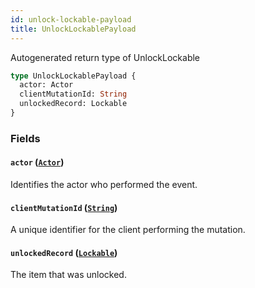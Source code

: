 ```yaml
---
id: unlock-lockable-payload
title: UnlockLockablePayload
---
```


Autogenerated return type of UnlockLockable

```graphql
type UnlockLockablePayload {
  actor: Actor
  clientMutationId: String
  unlockedRecord: Lockable
}
```

### Fields

#### `actor` ([`Actor`](/docs/api/interfaces/actor))

Identifies the actor who performed the event.

#### `clientMutationId` ([`String`](/docs/api/scalars/string))

A unique identifier for the client performing the mutation.

#### `unlockedRecord` ([`Lockable`](/docs/api/interfaces/lockable))

The item that was unlocked.
